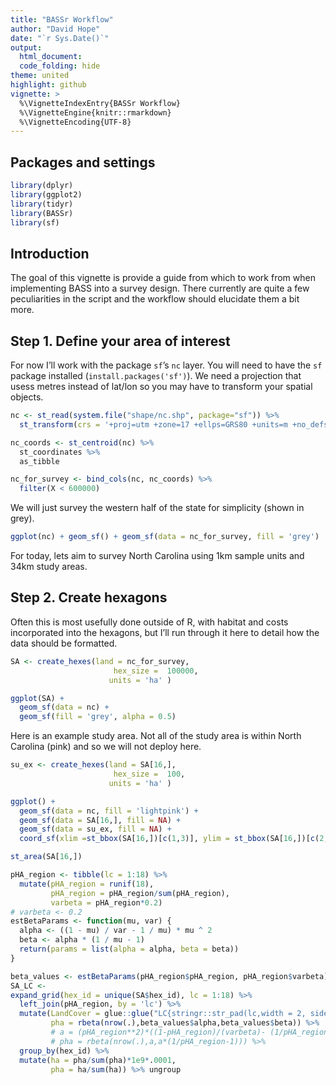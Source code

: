 ```yaml
---
title: "BASSr Workflow"
author: "David Hope"
date: "`r Sys.Date()`"
output:
  html_document:
  code_folding: hide
theme: united
highlight: github
vignette: >
  %\VignetteIndexEntry{BASSr Workflow}
  %\VignetteEngine{knitr::rmarkdown}
  %\VignetteEncoding{UTF-8}
---
```


## Packages and settings

```r
library(dplyr)
library(ggplot2)
library(tidyr)
library(BASSr)
library(sf)

```



## Introduction

The goal of this vignette is provide a guide from which to work from when implementing BASS into a survey design. There currently are quite a few peculiarities in the script and the workflow should elucidate them a bit more.


## Step 1. Define your area of interest

For now I'll work with the package `sf`'s `nc` layer. You will need to have the `sf` package installed (`install.packages('sf')`). We need a projection that usess metres instead of lat/lon so you may have to transform your spatial objects.

```r
nc <- st_read(system.file("shape/nc.shp", package="sf")) %>% 
  st_transform(crs = '+proj=utm +zone=17 +ellps=GRS80 +units=m +no_defs ',check=T, partial=F)

nc_coords <- st_centroid(nc) %>% 
  st_coordinates %>% 
  as_tibble

nc_for_survey <- bind_cols(nc, nc_coords) %>% 
  filter(X < 600000)

```

We will just survey the western half of the state for simplicity (shown in grey).

```r

ggplot(nc) + geom_sf() + geom_sf(data = nc_for_survey, fill = 'grey')

```

For today, lets aim to survey North Carolina using 1km sample units and 34km study areas.

## Step 2. Create hexagons

Often this is most usefully done outside of R, with habitat and costs incorporated into the hexagons, but I'll run through it here to detail how the data should be formatted.


```r
SA <- create_hexes(land = nc_for_survey,
                       hex_size =  100000, 
                      units = 'ha' )
```

```r
ggplot(SA) + 
  geom_sf(data = nc) + 
  geom_sf(fill = 'grey', alpha = 0.5) 
```


Here is an example study area. Not all of the study area is within North Carolina (pink) and so we will not deploy here.

```r
su_ex <- create_hexes(land = SA[16,],
                       hex_size =  100, 
                      units = 'ha' )

ggplot() +  
  geom_sf(data = nc, fill = 'lightpink') +
  geom_sf(data = SA[16,], fill = NA) +
  geom_sf(data = su_ex, fill = NA) +
  coord_sf(xlim =st_bbox(SA[16,])[c(1,3)], ylim = st_bbox(SA[16,])[c(2,4)])
```


```r
st_area(SA[16,])

pHA_region <- tibble(lc = 1:18) %>% 
  mutate(pHA_region = runif(18),
         pHA_region = pHA_region/sum(pHA_region),
         varbeta = pHA_region*0.2)
# varbeta <- 0.2
estBetaParams <- function(mu, var) {
  alpha <- ((1 - mu) / var - 1 / mu) * mu ^ 2
  beta <- alpha * (1 / mu - 1)
  return(params = list(alpha = alpha, beta = beta))
}

beta_values <- estBetaParams(pHA_region$pHA_region, pHA_region$varbeta)
SA_LC <- 
expand_grid(hex_id = unique(SA$hex_id), lc = 1:18) %>% 
  left_join(pHA_region, by = 'lc') %>% 
  mutate(LandCover = glue::glue("LC{stringr::str_pad(lc,width = 2, side = 'left', pad = 0 )}"),
         pha = rbeta(nrow(.),beta_values$alpha,beta_values$beta)) %>% 
         # a = (pHA_region**2)*((1-pHA_region)/(varbeta)- (1/pHA_region)),
         # pha = rbeta(nrow(.),a,a*(1/pHA_region-1))) %>% 
  group_by(hex_id) %>% 
  mutate(ha = pha/sum(pha)*1e9*.0001,
         pha = ha/sum(ha)) %>% ungroup


```




